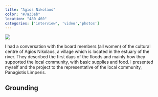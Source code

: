 ```yaml
---
title: "Agios Nikolaos"
color: "#7a33eb"
location: "480 460"
categories: ['interview', 'video','photos']
---
```


![](ag-nikolaos/cover.jpg)

<Gallery folder="ag-nikolaos/textures" />
 
<Gallery folder="ag-nikolaos/politismos" grid={2} />

I had a conversation with the board members (all women) of the cultural centre of Agios Nikolaos, a village which is located in the estuary of the river. They described the first days of the floods and mainly how they supported the local community, with basic supplies and food. I presented myself and the project to the representative of the local community, Panagiotis Limperis.

<div className="grid md:grid-cols-2 gap-6 -mt-20">
  <VideoPlayer  width={700} height={1244} src="Nexus/cbavkrjcp50awtc5zuss"/>
 <div  data-scroll data-scroll-speed="-3" className="pt-96 lg:pr-36">
   <h2 className="!mb-2">Grounding</h2>
  </div>
</div>